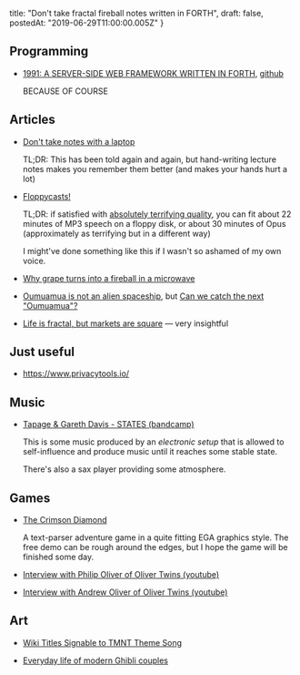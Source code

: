   title: "Don't take fractal fireball notes written in FORTH",
  draft: false,
  postedAt: "2019-06-29T11:00:00.005Z"
}

## Programming

- [1991: A SERVER-SIDE WEB FRAMEWORK WRITTEN IN FORTH](http://www.1-9-9-1.com/), [github](https://github.com/urlysses/1991)

  BECAUSE OF COURSE

## Articles

- [Don't take notes with a laptop](https://www.scientificamerican.com/article/a-learning-secret-don-t-take-notes-with-a-laptop/)

  TL;DR: This has been told again and again, but hand-writing lecture notes makes you remember them better (and makes your hands hurt a lot)

- [Floppycasts!](http://ajroach42.com/floppycasts-1-44mb-podcasts/)

  TL;DR: if satisfied with [absolutely terrifying quality](http://ajroach42.com/floppycast-examples/), you can fit about 22 minutes of MP3 speech on a floppy disk, or about 30 minutes of Opus (approximately as terrifying but in a different way)

  I might've done something like this if I wasn't so ashamed of my own voice.

- [Why grape turns into a fireball in a microwave](https://www.wired.com/story/why-a-grape-turns-into-a-fireball-in-a-microwave/)

- [Oumuamua is not an alien spaceship](https://www.syfy.com/syfywire/no-oumuamua-is-not-an-alien-spaceship-it-might-be-even-weirder), but [Can we catch the next "Oumuamua"?](https://www.centauri-dreams.org/2019/06/20/can-we-catch-the-next-oumuamua/)

- [Life is fractal, but markets are square](https://invertedpassion.com/life-is-fractal-markets-are-square/) — very insightful

## Just useful

- https://www.privacytools.io/

## Music

- [Tapage & Gareth Davis - STATES (bandcamp)](https://movingfurniturerecords.bandcamp.com/album/states)

  This is some music produced by an *electronic setup* that is allowed to self-influence and produce music until it reaches some stable state.

  There's also a sax player providing some atmosphere.

## Games

- [The Crimson Diamond](https://store.steampowered.com/app/1098770/The_Crimson_Diamond/)

  A text-parser adventure game in a quite fitting EGA graphics style.
  The free demo can be rough around the edges, but I hope the game will be finished some day.

- [Interview with Philip Oliver of Oliver Twins (youtube)](https://www.youtube.com/watch?v=BOjkYv1ikqo)
- [Interview with Andrew Oliver of Oliver Twins (youtube)](https://www.youtube.com/watch?v=aqdr9q1cXW4)

## Art

- [Wiki Titles Signable to TMNT Theme Song](https://twitter.com/wiki_tmnt)

- [Everyday life of modern Ghibli couples](https://twitter.com/Dangmill_11/status/1086210444543504384)
